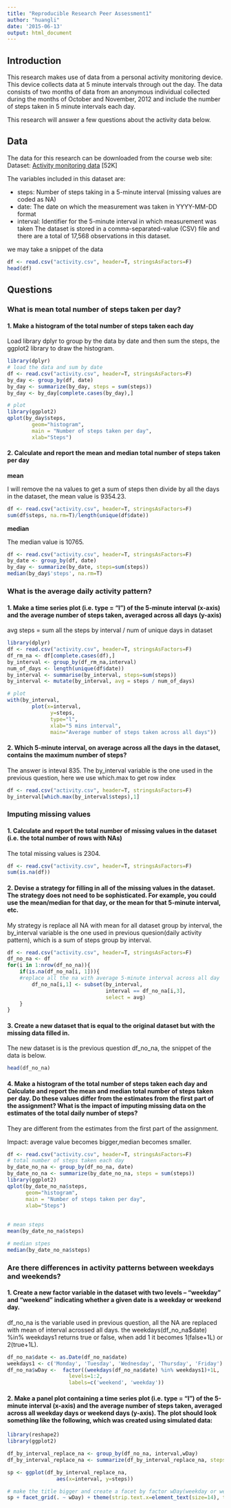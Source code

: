 ```yaml
---
title: "Reproducible Research Peer Assessment1"
author: "huangli"
date: '2015-06-13'
output: html_document
---
```


## Introduction

This research makes use of data from a personal activity monitoring device. This device collects data at 5 minute intervals through out the day. The data consists of two months of data from an anonymous individual collected during the months of October and November, 2012 and include the number of steps taken in 5 minute intervals each day.

This research will answer a few questions about the activity data below.

## Data

The data for this research can be downloaded from the course web site:
Dataset: [Activity monitoring data](https://d396qusza40orc.cloudfront.net/repdata%2Fdata%2Factivity.zip) [52K]

The variables included in this dataset are:

- steps: Number of steps taking in a 5-minute interval (missing values are coded as NA)
- date: The date on which the measurement was taken in YYYY-MM-DD format
- interval: Identifier for the 5-minute interval in which measurement was taken 
The dataset is stored in a comma-separated-value (CSV) file and there are a total of 17,568 observations in this dataset.

we may take a snippet of the data

```r
df <- read.csv("activity.csv", header=T, stringsAsFactors=F)
head(df)
```

## Questions

### What is mean total number of steps taken per day?
#### 1. Make a histogram of the total number of steps taken each day

Load library dplyr to group by the data by date and then sum the steps, the ggplot2 library to draw the histogram.

```r
library(dplyr)
# load the data and sum by date
df <- read.csv("activity.csv", header=T, stringsAsFactors=F)
by_day <- group_by(df, date)
by_day <- summarize(by_day, steps = sum(steps))
by_day <- by_day[complete.cases(by_day),]

# plot
library(ggplot2)
qplot(by_day$steps, 
    	geom="histogram", 
		main = "Number of steps taken per day", 
		xlab="Steps")
```


#### 2. Calculate and report the mean and median total number of steps taken per day

**mean**

I will remove the na values to get a sum of steps then divide by all the days in the dataset, the mean value is 9354.23.

```r
df <- read.csv("activity.csv", header=T, stringsAsFactors=F)
sum(df$steps, na.rm=T)/length(unique(df$date))
```

**median**

The median value is 10765.

```r
df <- read.csv("activity.csv", header=T, stringsAsFactors=F)
by_date <- group_by(df, date)
by_day <- summarize(by_date, steps=sum(steps))
median(by_day$'steps', na.rm=T)
```

### What is the average daily activity pattern?

#### 1. Make a time series plot (i.e. type = "l") of the 5-minute interval (x-axis) and the average number of steps taken, averaged across all days (y-axis)

avg steps = sum all the steps by interval / num of unique days in dataset

```r
library(dplyr)
df <- read.csv("activity.csv", header=T, stringsAsFactors=F)
df_rm_na <- df[complete.cases(df),]
by_interval <- group_by(df_rm_na,interval)
num_of_days <- length(unique(df$date))
by_interval <- summarise(by_interval, steps=sum(steps))
by_interval <- mutate(by_interval, avg = steps / num_of_days) 

# plot
with(by_interval, 
		plot(x=interval, 
			  y=steps, 
			  type="l", 
			  xlab="5 mins interval", 
			  main="Average number of steps taken across all days"))
```

#### 2. Which 5-minute interval, on average across all the days in the dataset, contains the maximum number of steps?

The answer is inteval 835. The by_interval variable is the one used in the previous question, here we use which.max to get row index

```r
df <- read.csv("activity.csv", header=T, stringsAsFactors=F)
by_interval[which.max(by_interval$steps),1]
```

### Imputing missing values

#### 1. Calculate and report the total number of missing values in the dataset (i.e. the total number of rows with NAs)

The total missing values is 2304.

```r
df <- read.csv("activity.csv", header=T, stringsAsFactors=F)
sum(is.na(df))
```

#### 2. Devise a strategy for filling in all of the missing values in the dataset. The strategy does not need to be sophisticated. For example, you could use the mean/median for that day, or the mean for that 5-minute interval, etc.

My strategy is replace all NA with mean for all dataset group by interval, the by_interval variable is the one used in previous quesion(daily activity pattern), which is a sum of steps group by interval.

```r
df <- read.csv("activity.csv", header=T, stringsAsFactors=F)
df_no_na <- df
for(i in 1:nrow(df_no_na)){
    if(is.na(df_no_na[i, 1])){
    #replace all the na with average 5-minute interval across all day
        df_no_na[i,1] <- subset(by_interval, 
            					interval == df_no_na[i,3],
        						select = avg)
    }
}
```

#### 3. Create a new dataset that is equal to the original dataset but with the missing data filled in.

The new dataset is is the previous question df_no_na, the snippet of the data is below.

```r
head(df_no_na)
```


#### 4. Make a histogram of the total number of steps taken each day and Calculate and report the mean and median total number of steps taken per day. Do these values differ from the estimates from the first part of the assignment? What is the impact of imputing missing data on the estimates of the total daily number of steps?

They are different from the estimates from the first part of the assignment. 

Impact: average value becomes bigger,median becomes smaller.


```r
df <- read.csv("activity.csv", header=T, stringsAsFactors=F)
# total number of steps taken each day
by_date_no_na <- group_by(df_no_na, date)
by_date_no_na <- summarize(by_date_no_na, steps = sum(steps))
library(ggplot2)
qplot(by_date_no_na$steps, 
      geom="histogram", 
      main = "Number of steps taken per day", 
      xlab="Steps")
      
      
# mean steps
mean(by_date_no_na$steps)

# median stpes      
median(by_date_no_na$steps)
```

### Are there differences in activity patterns between weekdays and weekends?

#### 1. Create a new factor variable in the dataset with two levels -- "weekday" and "weekend" indicating whether a given date is a weekday or weekend day.

df_no_na is the variable used in previous question, all the NA are replaced with mean of interval acrossed all days. the weekdays(df_no_na$date) %in% weekdays1 returns true or false, when add 1 it becomes 1(false+1L) or 2(true+1L).


```r
df_no_na$date <- as.Date(df_no_na$date)
weekdays1 <- c('Monday', 'Tuesday', 'Wednesday', 'Thursday', 'Friday')
df_no_na$wDay <-  factor((weekdays(df_no_na$date) %in% weekdays1)+1L,
					levels=1:2,
					labels=c('weekend', 'weekday'))
```

#### 2. Make a panel plot containing a time series plot (i.e. type = "l") of the 5-minute interval (x-axis) and the average number of steps taken, averaged across all weekday days or weekend days (y-axis). The plot should look something like the following, which was created using simulated data:

```r
library(reshape2)
library(ggplot2)

df_by_interval_replace_na <- group_by(df_no_na, interval,wDay)
df_by_interval_replace_na <- summarize(df_by_interval_replace_na, steps=sum(steps))

sp <- ggplot(df_by_interval_replace_na, 
        		aes(x=interval, y=steps))						

# make the title bigger and create a facet by factor wDay(weekday or weekend)
sp + facet_grid(. ~ wDay) + theme(strip.text.x=element_text(size=14), title=element_text(size=14)) + geom_line() + xlab("Num of steps")
```

